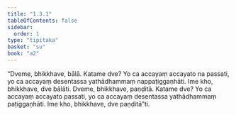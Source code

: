 ```yaml
---
title: "1.3.1"
tableOfContents: false
sidebar:
  order: 1
type: "tipitaka"
basket: "su"
book: "a2"
---
```



<DynamicBreadcrumb />

<Division number="22" book="a2">

<Paragraph number="54" book="a2">
“Dveme, bhikkhave, bālā. Katame dve? Yo ca accayaṃ accayato na passati, yo ca accayaṃ desentassa yathādhammaṃ nappaṭiggaṇhāti. Ime kho, bhikkhave, dve bālāti.
</Paragraph>

<Paragraph number="55" book="a2">
Dveme, bhikkhave, paṇḍitā. Katame dve? Yo ca accayaṃ accayato passati, yo ca accayaṃ desentassa yathādhammaṃ paṭiggaṇhāti. Ime kho, bhikkhave, dve paṇḍitā”ti.
</Paragraph>
</Division>